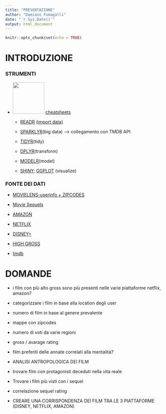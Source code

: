 ```yaml
---
title: "PRESENTAZIONE"
author: "Damiano Fumagalli"
date: "`r Sys.Date()`"
output: html_document
---
```


```r
knitr::opts_chunk$set(echo = TRUE)
```

# **INTRODUZIONE**

### STRUMENTI

-   ![](images/rstudio.png){width="100"} [cheatsheets](https://www.rstudio.com/resources/cheatsheets/)

    -   [READR](../CHEATSHEETS/readr.pdf){target="_blank"} [(import data)](Import.html)

    -   [SPARKLYR](../CHEATSHEETS/sparklyr.pdf){target="_blank"}(big data) --\> collegamento con TMDB API

    -   [TIDYR](../CHEATSHEETS/tidyr.pdf){target="_blank"}(tidy)

    -   [DPLYR](../CHEATSHEETS/dplyr.pdf){target="_blank"}(transform)

    -   [MODELR](../CHEATSHEETS/modelr.pdf){target="_blank"}(model)

    -   [SHINY](../CHEATSHEETS/shiny.pdf){target="_blank"}; [GGPLOT](../CHEATSHEETS/ggplot.pdf){target="_blank"} (visualize)

### FONTE DEI DATI

-   [MOVIELENS-userinfo + ZIPCODES](https://grouplens.org/datasets/movielens/1m/)

-   [Movie Sequels](https://data.world/priyankad0993/sequels)

-   [AMAZON](https://www.kaggle.com/datasets/shivamb/amazon-prime-movies-and-tv-shows)

-   [NETFLIX](https://www.kaggle.com/datasets/shivamb/netflix-shows)

-   [DISNEY+](https://www.kaggle.com/datasets/shivamb/disney-movies-and-tv-shows)

-   [HIGH GROSS](https://www.kaggle.com/datasets/sanjeetsinghnaik/top-1000-highest-grossing-movies)

-   [tmdb](https://www.kaggle.com/datasets/rakeshsahni/tmdb-popular-movies)

# DOMANDE

-   i film con più alto gross sono più presenti nelle varie piattaforme netflix, amazon?

-   categorizzare i film in base alla location degli user

-   numero di film in base al genere prevalente

-   mappe con zipcodes

-   numero di voti da varie regioni

-   gross / avarage rating

-   film preferiti delle annate correlati alla mentalità?

-   ANALISI ANTROPOLOGICA DEI FILM

-   trovare film con protagonisti deceduti nella vita reale

-   Trovare i film più visti con i sequel

-   correlazione sequel rating

-   CREARE UNA CORRISPONDENZA DEI FILM TRA LE 3 PIATTAFORME (DISNEY, NETFLIX, AMAZON)
